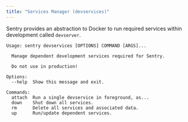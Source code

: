 ```yaml
---
title: "Services Manager (devservices)"
---
```


Sentry provides an abstraction to Docker to run required services within development called `devserver`.

```shell
Usage: sentry devservices [OPTIONS] COMMAND [ARGS]...

  Manage dependent development services required for Sentry.

  Do not use in production!

Options:
  --help  Show this message and exit.

Commands:
  attach  Run a single devservice in foreground, as...
  down    Shut down all services.
  rm      Delete all services and associated data.
  up      Run/update dependent services.
```
